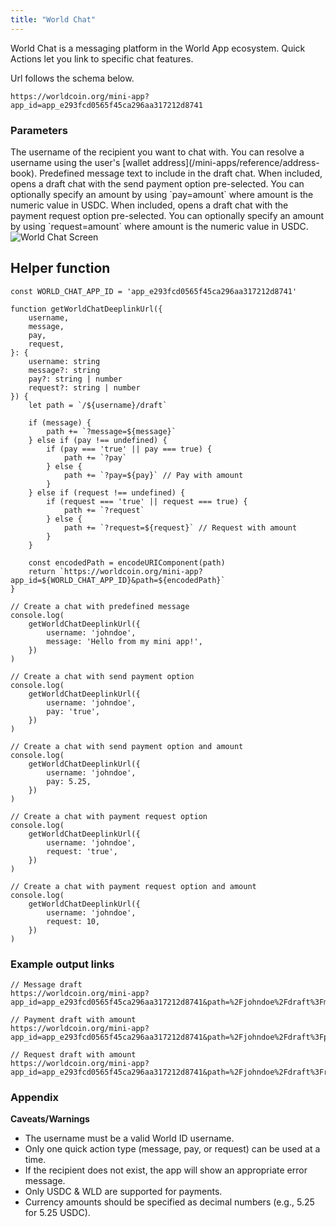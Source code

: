 ```yaml
---
title: "World Chat"
---
```



World Chat is a messaging platform in the World App ecosystem.
Quick Actions let you link to specific chat features.

Url follows the schema below.

```
https://worldcoin.org/mini-app?app_id=app_e293fcd0565f45ca296aa317212d8741
```

<div className="flex justify-between items-start">
	<div className="flex-1">
		<h3>Parameters</h3>
		<ParamField path="username" type="string" required>
			The username of the recipient you want to chat with. You can resolve a username using the user's [wallet
			address](/mini-apps/reference/address-book).
		</ParamField>
		<ParamField path="message" type="string">
			Predefined message text to include in the draft chat.
		</ParamField>
		<ParamField path="pay" type="string">
			When included, opens a draft chat with the send payment option pre-selected. You can optionally specify
			an amount by using `pay=amount` where amount is the numeric value in USDC.
		</ParamField>
		<ParamField path="request" type="string">
			When included, opens a draft chat with the payment request option pre-selected. You can optionally
			specify an amount by using `request=amount` where amount is the numeric value in USDC.
		</ParamField>
	</div>
	<div className="ml-5">
		<img
			src="/images/docs/mini-apps/quick-actions/world-chat-qa.png"
			alt="World Chat Screen"
			className="max-w-[300px] h-auto"
		/>
	</div>
</div>

## Helper function

```tsx
const WORLD_CHAT_APP_ID = 'app_e293fcd0565f45ca296aa317212d8741'

function getWorldChatDeeplinkUrl({
	username,
	message,
	pay,
	request,
}: {
	username: string
	message?: string
	pay?: string | number
	request?: string | number
}) {
	let path = `/${username}/draft`

	if (message) {
		path += `?message=${message}`
	} else if (pay !== undefined) {
		if (pay === 'true' || pay === true) {
			path += `?pay`
		} else {
			path += `?pay=${pay}` // Pay with amount
		}
	} else if (request !== undefined) {
		if (request === 'true' || request === true) {
			path += `?request`
		} else {
			path += `?request=${request}` // Request with amount
		}
	}

	const encodedPath = encodeURIComponent(path)
	return `https://worldcoin.org/mini-app?app_id=${WORLD_CHAT_APP_ID}&path=${encodedPath}`
}

// Create a chat with predefined message
console.log(
	getWorldChatDeeplinkUrl({
		username: 'johndoe',
		message: 'Hello from my mini app!',
	})
)

// Create a chat with send payment option
console.log(
	getWorldChatDeeplinkUrl({
		username: 'johndoe',
		pay: 'true',
	})
)

// Create a chat with send payment option and amount
console.log(
	getWorldChatDeeplinkUrl({
		username: 'johndoe',
		pay: 5.25,
	})
)

// Create a chat with payment request option
console.log(
	getWorldChatDeeplinkUrl({
		username: 'johndoe',
		request: 'true',
	})
)

// Create a chat with payment request option and amount
console.log(
	getWorldChatDeeplinkUrl({
		username: 'johndoe',
		request: 10,
	})
)
```

### Example output links

```
// Message draft
https://worldcoin.org/mini-app?app_id=app_e293fcd0565f45ca296aa317212d8741&path=%2Fjohndoe%2Fdraft%3Fmessage%3DHello

// Payment draft with amount
https://worldcoin.org/mini-app?app_id=app_e293fcd0565f45ca296aa317212d8741&path=%2Fjohndoe%2Fdraft%3Fpay%3D5.25

// Request draft with amount
https://worldcoin.org/mini-app?app_id=app_e293fcd0565f45ca296aa317212d8741&path=%2Fjohndoe%2Fdraft%3Frequest%3D10
```

### Appendix

**Caveats/Warnings**

-   The username must be a valid World ID username.
-   Only one quick action type (message, pay, or request) can be used at a time.
-   If the recipient does not exist, the app will show an appropriate error message.
-   Only USDC & WLD are supported for payments.
-   Currency amounts should be specified as decimal numbers (e.g., 5.25 for 5.25 USDC).